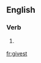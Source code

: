 ==English==

===Verb===
{{head|en}}

# {{context|archaic|lang=en}} {{en-archaic second-person singular of|give}}

[[fr:givest]]